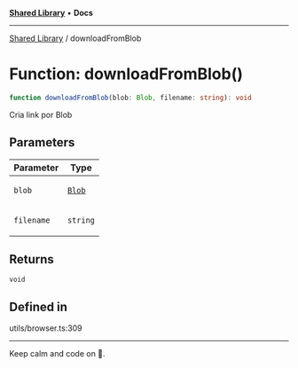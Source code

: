 
<Meta title="Libs/Shared/functions/downloadFromBlob" />



[**Shared Library**](/?path=/docs/libs-shared-overview--page) • **Docs**

***

[Shared Library](/?path=/docs/libs-shared-overview--page) / downloadFromBlob

# Function: downloadFromBlob()

```ts
function downloadFromBlob(blob: Blob, filename: string): void
```

Cria link por Blob

## Parameters

<table>
<thead>
<tr>
<th>Parameter</th>
<th>Type</th>
</tr>
</thead>
<tbody>
<tr>
<td>

`blob`

</td>
<td>

[`Blob`](https://developer.mozilla.org/docs/Web/API/Blob)

</td>
</tr>
<tr>
<td>

`filename`

</td>
<td>

`string`

</td>
</tr>
</tbody>
</table>

## Returns

`void`

## Defined in

utils/browser.ts:309


***

Keep calm and code on 🤘.